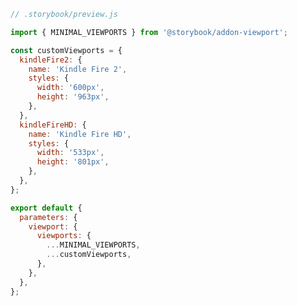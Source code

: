```js
// .storybook/preview.js

import { MINIMAL_VIEWPORTS } from '@storybook/addon-viewport';

const customViewports = {
  kindleFire2: {
    name: 'Kindle Fire 2',
    styles: {
      width: '600px',
      height: '963px',
    },
  },
  kindleFireHD: {
    name: 'Kindle Fire HD',
    styles: {
      width: '533px',
      height: '801px',
    },
  },
};

export default {
  parameters: {
    viewport: {
      viewports: {
        ...MINIMAL_VIEWPORTS,
        ...customViewports,
      },
    },
  },
};
```
